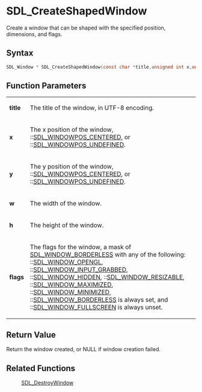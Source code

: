 = SDL_CreateShapedWindow =

Create a window that can be shaped with the specified position, dimensions, and flags.

== Syntax ==

<syntaxhighlight lang='c'>
SDL_Window * SDL_CreateShapedWindow(const char *title,unsigned int x,unsigned int y,unsigned int w,unsigned int h,Uint32 flags);
</syntaxhighlight>

== Function Parameters ==

{|
|'''title'''
|The title of the window, in UTF-8 encoding.
|-
|'''x'''
|The x position of the window, ::[[SDL_WINDOWPOS_CENTERED]], or ::[[SDL_WINDOWPOS_UNDEFINED]].
|-
|'''y'''
|The y position of the window, ::[[SDL_WINDOWPOS_CENTERED]], or ::[[SDL_WINDOWPOS_UNDEFINED]].
|-
|'''w'''
|The width of the window.
|-
|'''h'''
|The height of the window.
|-
|'''flags'''
|The flags for the window, a mask of [[SDL_WINDOW_BORDERLESS]] with any of the following: ::[[SDL_WINDOW_OPENGL]],     ::[[SDL_WINDOW_INPUT_GRABBED]], ::[[SDL_WINDOW_HIDDEN]],     ::[[SDL_WINDOW_RESIZABLE]], ::[[SDL_WINDOW_MAXIMIZED]],  ::[[SDL_WINDOW_MINIMIZED]], ::[[SDL_WINDOW_BORDERLESS]] is always set, and ::[[SDL_WINDOW_FULLSCREEN]] is always unset.
|}

== Return Value ==

Return the window created, or NULL if window creation failed.

== Related Functions ==

:[[SDL_DestroyWindow]]



